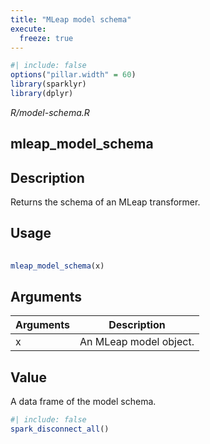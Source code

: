 ```yaml
---
title: "MLeap model schema"
execute:
  freeze: true
---
```


```r
#| include: false
options("pillar.width" = 60)
library(sparklyr) 
library(dplyr)
```

*R/model-schema.R*

## mleap_model_schema

## Description
 Returns the schema of an MLeap transformer. 


## Usage
```r
 
mleap_model_schema(x) 
```

## Arguments
|Arguments|Description|
|---|---|
| x | An MLeap model object. |



## Value
 A data frame of the model schema. 





```r
#| include: false
spark_disconnect_all()
```
